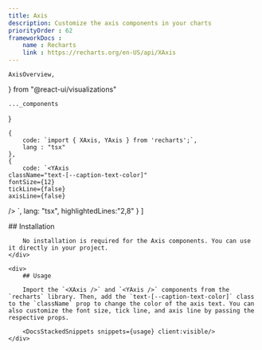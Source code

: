 ```yaml
---
title: Axis
description: Customize the axis components in your charts
priorityOrder : 62
frameworkDocs : 
    name : Recharts
    link : https://recharts.org/en-US/api/XAxis
---
```


    AxisOverview,
} from "@react-ui/visualizations"

    ..._components
}

    {
        code: `import { XAxis, YAxis } from 'recharts';`,
        lang : "tsx"
    },
    {
        code: `<YAxis
    className="text-[--caption-text-color]"
    fontSize={12}
    tickLine={false}
    axisLine={false}
/>
<XAxis
    className="text-[--caption-text-color]"
    dataKey="name"
    fontSize={12}
    tickLine={false}
    axisLine={false}
/>`,
        lang: "tsx",
        highlightedLines:"2,8"
    }
]

<div className="space-y-20">
    <ComponentPreview>
        <AxisOverview client:visible />
    </ComponentPreview>
    <div>
        ## Installation

        No installation is required for the Axis components. You can use it directly in your project.
    </div>

    <div>
        ## Usage
        
        Import the `<XAxis />` and `<YAxis />` components from the `recharts` library. Then, add the `text-[--caption-text-color]` class to the `className` prop to change the color of the axis text. You can also customize the font size, tick line, and axis line by passing the respective props.
        
        <DocsStackedSnippets snippets={usage} client:visible/>
    </div>
</div>